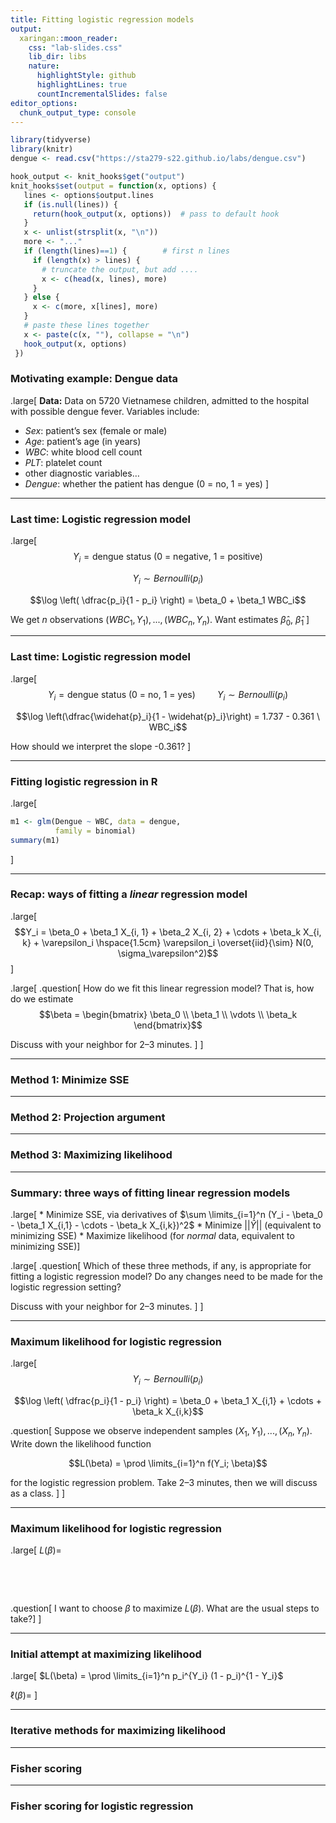 ```yaml
---
title: Fitting logistic regression models
output:
  xaringan::moon_reader:
    css: "lab-slides.css"
    lib_dir: libs
    nature:
      highlightStyle: github
      highlightLines: true
      countIncrementalSlides: false
editor_options: 
  chunk_output_type: console
---
```


```r
library(tidyverse)
library(knitr)
dengue <- read.csv("https://sta279-s22.github.io/labs/dengue.csv")

hook_output <- knit_hooks$get("output")
knit_hooks$set(output = function(x, options) {
   lines <- options$output.lines
   if (is.null(lines)) {
     return(hook_output(x, options))  # pass to default hook
   }
   x <- unlist(strsplit(x, "\n"))
   more <- "..."
   if (length(lines)==1) {        # first n lines
     if (length(x) > lines) {
       # truncate the output, but add ....
       x <- c(head(x, lines), more)
     }
   } else {
     x <- c(more, x[lines], more)
   }
   # paste these lines together
   x <- paste(c(x, ""), collapse = "\n")
   hook_output(x, options)
 })
```

### Motivating example: Dengue data

.large[
**Data:** Data on 5720 Vietnamese children, admitted to the hospital with possible dengue fever. Variables include:

* *Sex*: patient's sex (female or male)
* *Age*: patient's age (in years)
* *WBC*: white blood cell count
* *PLT*: platelet count
* other diagnostic variables...
* *Dengue*: whether the patient has dengue (0 = no, 1 = yes)
]

---

### Last time: Logistic regression model

.large[
$$Y_i = \text{dengue status (0 = negative, 1 = positive)}$$

$$Y_i \sim Bernoulli(p_i)$$

$$\log \left( \dfrac{p_i}{1 - p_i} \right) = \beta_0 + \beta_1 WBC_i$$

We get $n$ observations $(WBC_1, Y_1), ..., (WBC_n, Y_n)$. Want estimates $\widehat{\beta}_0$, $\widehat{\beta}_1$
]

---

### Last time: Logistic regression model

.large[
$$Y_i = \text{dengue status (0 = no, 1 = yes)} \hspace{1cm} Y_i \sim Bernoulli(p_i)$$

$$\log \left(\dfrac{\widehat{p}_i}{1 - \widehat{p}_i}\right) = 1.737 - 0.361 \ WBC_i$$

How should we interpret the slope -0.361?
]

---

### Fitting logistic regression in R

.large[
```r
m1 <- glm(Dengue ~ WBC, data = dengue, 
          family = binomial)
summary(m1)
```
]

---

### Recap: ways of fitting a *linear* regression model

.large[
$$Y_i = \beta_0 + \beta_1 X_{i, 1} + \beta_2 X_{i, 2} + \cdots + \beta_k X_{i, k} + \varepsilon_i \hspace{1.5cm} \varepsilon_i \overset{iid}{\sim} N(0, \sigma_\varepsilon^2)$$
]

.large[
.question[
How do we fit this linear regression model? That is, how do we estimate $$\beta = \begin{bmatrix} \beta_0 \\ \beta_1 \\ \vdots \\ \beta_k \end{bmatrix}$$

Discuss with your neighbor for 2--3 minutes.
]
]

---

### Method 1: Minimize SSE

---

### Method 2: Projection argument

---

### Method 3: Maximizing likelihood

---

### Summary: three ways of fitting linear regression models

.large[
* Minimize SSE, via derivatives of $\sum \limits_{i=1}^n (Y_i - \beta_0 - \beta_1 X_{i,1} - \cdots - \beta_k X_{i,k})^2$
* Minimize $||\widehat{Y}||$ (equivalent to minimizing SSE)
* Maximize likelihood (for *normal* data, equivalent to minimizing SSE)
]

.large[
.question[
Which of these three methods, if any, is appropriate for fitting a logistic regression model? Do any changes need to be made for the logistic regression setting?

Discuss with your neighbor for 2--3 minutes.
]
]

---

### Maximum likelihood for logistic regression

.large[
$$Y_i \sim Bernoulli(p_i)$$

$$\log \left( \dfrac{p_i}{1 - p_i} \right) = \beta_0 + \beta_1 X_{i,1} + \cdots + \beta_k X_{i,k}$$

.question[
Suppose we observe independent samples $(X_1, Y_1),...,(X_n, Y_n)$. Write down the likelihood function

$$L(\beta) = \prod \limits_{i=1}^n f(Y_i; \beta)$$

for the logistic regression problem. Take 2--3 minutes, then we will discuss as a class.
]
]

---

### Maximum likelihood for logistic regression

.large[
$L(\beta) =$

<br/>

<br/>

.question[
I want to choose $\beta$ to maximize $L(\beta)$. What are the usual steps to take?
]
]

---

### Initial attempt at maximizing likelihood

.large[
$L(\beta) = \prod \limits_{i=1}^n p_i^{Y_i} (1 - p_i)^{1 - Y_i}$

$\ell(\beta) =$
]

---

### Iterative methods for maximizing likelihood


---

### Fisher scoring

---

### Fisher scoring for logistic regression

